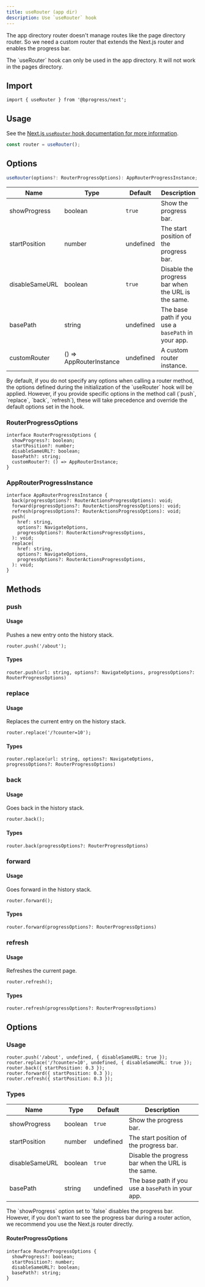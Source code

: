 ```yaml
---
title: useRouter (app dir)
description: Use `useRouter` hook
---
```



The app directory router doesn't manage routes like the page directory router. So we need a custom router that extends the Next.js router and enables the progress bar.

<Callout type="warn" title="Warning">
  The `useRouter` hook can only be used in the app directory. It will not work in the pages directory.
</Callout>

## Import

```tsx
import { useRouter } from '@bprogress/next';
```

## Usage

See the [Next.js `useRouter` hook documentation for more information](https://nextjs.org/docs/app/api-reference/functions/use-router).

```ts
const router = useRouter();
```

## Options

```ts
useRouter(options?: RouterProgressOptions): AppRouterProgressInstance;
```

| Name | Type | Default | Description |
| ---- | ---- | ------- | ----------- |
| showProgress | boolean | `true` | Show the progress bar. |
| startPosition | number | undefined | The start position of the progress bar. |
| disableSameURL | boolean | `true` | Disable the progress bar when the URL is the same. |
| basePath | string | undefined | The base path if you use a `basePath` in your app. |
| customRouter | () => AppRouterInstance | undefined | A custom router instance. |

<Callout title="Note">
  By default, if you do not specify any options when calling a router method, the options defined during the initialization of the `useRouter` hook will be applied. However, if you provide specific options in the method call (`push`, `replace`, `back`, `refresh`), these will take precedence and override the default options set in the hook.
</Callout>

### RouterProgressOptions

```tsx
interface RouterProgressOptions {
  showProgress?: boolean;
  startPosition?: number;
  disableSameURL?: boolean;
  basePath?: string;
  customRouter?: () => AppRouterInstance;
}
```

### AppRouterProgressInstance

```tsx
interface AppRouterProgressInstance {
  back(progressOptions?: RouterActionsProgressOptions): void;
  forward(progressOptions?: RouterActionsProgressOptions): void;
  refresh(progressOptions?: RouterActionsProgressOptions): void;
  push(
    href: string,
    options?: NavigateOptions,
    progressOptions?: RouterActionsProgressOptions,
  ): void;
  replace(
    href: string,
    options?: NavigateOptions,
    progressOptions?: RouterActionsProgressOptions,
  ): void;
}
```

## Methods

### push

#### Usage

Pushes a new entry onto the history stack.

```tsx
router.push('/about');
```

#### Types

```tsx
router.push(url: string, options?: NavigateOptions, progressOptions?: RouterProgressOptions)
```

### replace

#### Usage

Replaces the current entry on the history stack.

```tsx
router.replace('/?counter=10');
```

#### Types

```tsx
router.replace(url: string, options?: NavigateOptions, progressOptions?: RouterProgressOptions)
```

### back

#### Usage

Goes back in the history stack.

```tsx
router.back();
```

#### Types

```tsx
router.back(progressOptions?: RouterProgressOptions)
```

### forward

#### Usage

Goes forward in the history stack.

```tsx
router.forward();
```

#### Types

```tsx
router.forward(progressOptions?: RouterProgressOptions)
```

### refresh

#### Usage

Refreshes the current page.

```tsx
router.refresh();
```

#### Types

```tsx
router.refresh(progressOptions?: RouterProgressOptions)
```

## Options

### Usage

```tsx
router.push('/about', undefined, { disableSameURL: true });
router.replace('/?counter=10', undefined, { disableSameURL: true });
router.back({ startPosition: 0.3 });
router.forward({ startPosition: 0.3 });
router.refresh({ startPosition: 0.3 });
```


### Types

| Name | Type | Default | Description |
| ---- | ---- | ------- | ----------- |
| showProgress | boolean | `true` | Show the progress bar. |
| startPosition | number | undefined | The start position of the progress bar. |
| disableSameURL | boolean | `true` | Disable the progress bar when the URL is the same. |
| basePath | string | undefined | The base path if you use a `basePath` in your app. |

<Callout title="Note">
  The `showProgress` option set to `false` disables the progress bar. However, if you don't want to see the progress bar during a router action, we recommend you use the Next.js router directly.
</Callout>

#### RouterProgressOptions

```tsx
interface RouterProgressOptions {
  showProgress?: boolean;
  startPosition?: number;
  disableSameURL?: boolean;
  basePath?: string;
}
```
